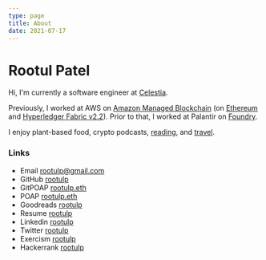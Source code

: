 ```yaml
---
type: page
title: About
date: 2021-07-17
---
```



# Rootul Patel

Hi, I'm currently a software engineer at [Celestia](https://celestia.org/).

Previously, I worked at AWS on [Amazon Managed Blockchain](https://aws.amazon.com/managed-blockchain/) (on [Ethereum](https://aws.amazon.com/about-aws/whats-new/2021/03/announcing-general-availability-of-ethereum-on-amazon-managed-blockchain/) and [Hyperledger Fabric v2.2](https://aws.amazon.com/about-aws/whats-new/2022/01/amazon-managed-blockchain-hyperledger-fabric-2-2/)).
Prior to that, I worked at Palantir on [Foundry](https://www.palantir.com/palantir-foundry/).

I enjoy plant-based food, crypto podcasts, [reading](https://www.goodreads.com/user/show/62871533-rootul-patel), and [travel](https://bit.ly/rootulp-map).

### Links

- Email rootulp@gmail.com
- GitHub [rootulp](https://github.com/rootulp)
- GitPOAP [rootulp.eth](https://www.gitpoap.io/p/rootulp.eth)
- POAP [rootulp.eth](https://app.poap.xyz/scan/rootulp.eth)
- Goodreads [rootulp](https://www.goodreads.com/rootulp)
- Resume [rootulp](https://standardresume.co/rootulp)
- Linkedin [rootulp](https://www.linkedin.com/in/rootulp/)
- Twitter [rootulp](https://www.twitter.com/rootulp)
- Exercism [rootulp](https://exercism.io/profiles/rootulp)
- Hackerrank [rootulp](https://hackerrank.com/rootulp)
